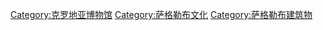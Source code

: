 [[Category:克罗地亚博物馆|Category:克罗地亚博物馆]]
[[Category:萨格勒布文化|Category:萨格勒布文化]]
[[Category:萨格勒布建筑物|Category:萨格勒布建筑物]]